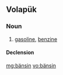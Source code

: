 ==Volapük==

===Noun===
{{vo-noun}}

# [[gasoline]], [[benzine]]

====Declension====
{{vo-decl-noun}}

[[mg:bänsin]]
[[vo:bänsin]]